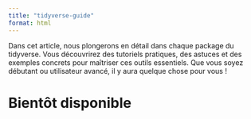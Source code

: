 ```yaml
---
title: "tidyverse-guide"
format: html
---
```



Dans cet article, nous plongerons en détail dans chaque package du tidyverse. Vous découvrirez des tutoriels pratiques, des astuces et des exemples concrets pour maîtriser ces outils essentiels. Que vous soyez débutant ou utilisateur avancé, il y aura quelque chose pour vous !

# Bientôt disponible 